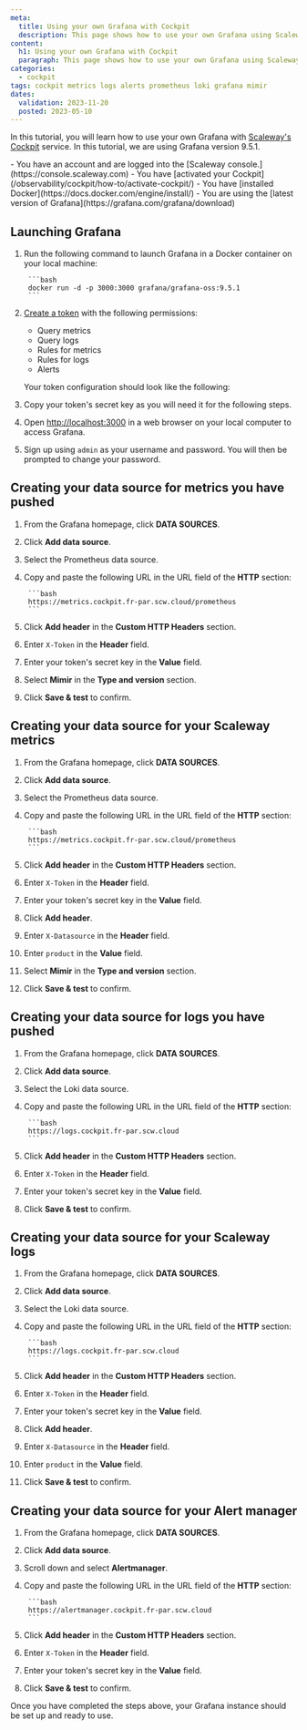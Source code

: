 ```yaml
---
meta:
  title: Using your own Grafana with Cockpit
  description: This page shows how to use your own Grafana using Scaleway Cockpit.
content:
  h1: Using your own Grafana with Cockpit
  paragraph: This page shows how to use your own Grafana using Scaleway Cockpit.
categories:
  - cockpit
tags: cockpit metrics logs alerts prometheus loki grafana mimir
dates:
  validation: 2023-11-20
  posted: 2023-05-10
---
```


In this tutorial, you will learn how to use your own Grafana with [Scaleway's Cockpit](/observability/cockpit/quickstart/) service. In this tutorial, we are using Grafana version 9.5.1.

<Macro id="iam-requirements" />

<Message type="requirement">
  - You have an account and are logged into the [Scaleway console.](https://console.scaleway.com)
  - You have [activated your Cockpit](/observability/cockpit/how-to/activate-cockpit/)
  - You have [installed Docker](https://docs.docker.com/engine/install/)
  - You are using the [latest version of Grafana](https://grafana.com/grafana/download)
</Message>

## Launching Grafana

1. Run the following command to launch Grafana in a Docker container on your local machine:

        ```bash
        docker run -d -p 3000:3000 grafana/grafana-oss:9.5.1
        ```
2. [Create a token](/observability/cockpit/how-to/create-token/) with the following permissions:
    - Query metrics
    - Query logs
    - Rules for metrics
    - Rules for logs
    - Alerts
    
    Your token configuration should look like the following:
    <Lightbox src="scaleway_cockpit_token_tuto.webp" alt="" />
3. Copy your token's secret key as you will need it for the following steps.
4. Open [http://localhost:3000](http://localhost:3000) in a web browser on your local computer to access Grafana.
5. Sign up using `admin` as your username and password. You will then be prompted to change your password.

## Creating your data source for metrics you have pushed

1. From the Grafana homepage, click **DATA SOURCES**.
     <Lightbox src="scaleway_cockpit_tuto_data_source.webp" alt="" />
2. Click **Add data source**.
3. Select the Prometheus data source.
4. Copy and paste the following URL in the URL field of the **HTTP** section:

        ```bash
        https://metrics.cockpit.fr-par.scw.cloud/prometheus
        ```
    <Lightbox src="scaleway_cockpit_tuto_url.webp" alt="" />
5. Click **Add header** in the **Custom HTTP Headers** section.
6. Enter `X-Token` in the **Header** field.
7. Enter your token's secret key in the **Value** field.
8. Select **Mimir** in the **Type and version** section.
9. Click **Save & test** to confirm.

## Creating your data source for your Scaleway metrics

1. From the Grafana homepage, click **DATA SOURCES**.
     <Lightbox src="scaleway_cockpit_tuto_data_source.webp" alt="" />
2. Click **Add data source**.
3. Select the Prometheus data source.
4. Copy and paste the following URL in the URL field of the **HTTP** section:

        ```bash
        https://metrics.cockpit.fr-par.scw.cloud/prometheus
        ```
    <Lightbox src="scaleway_cockpit_tuto_url.webp" alt="" />
5. Click **Add header** in the **Custom HTTP Headers** section.
6. Enter `X-Token` in the **Header** field.
7. Enter your token's secret key in the **Value** field.
8. Click **Add header**.
9. Enter `X-Datasource` in the **Header** field.
10. Enter `product` in the **Value** field.
11. Select **Mimir** in the **Type and version** section.
12. Click **Save & test** to confirm.

## Creating your data source for logs you have pushed

1. From the Grafana homepage, click **DATA SOURCES**.
     <Lightbox src="scaleway_cockpit_tuto_data_source.webp" alt="" />
2. Click **Add data source**.
3. Select the Loki data source.
4. Copy and paste the following URL in the URL field of the **HTTP** section:

        ```bash
        https://logs.cockpit.fr-par.scw.cloud
        ```
5. Click **Add header** in the **Custom HTTP Headers** section.
6. Enter `X-Token` in the **Header** field.
7. Enter your token's secret key in the **Value** field.
8. Click **Save & test** to confirm.

## Creating your data source for your Scaleway logs

1. From the Grafana homepage, click **DATA SOURCES**.
     <Lightbox src="scaleway_cockpit_tuto_data_source.webp" alt="" />
2. Click **Add data source**.
3. Select the Loki data source.
4. Copy and paste the following URL in the URL field of the **HTTP** section:

        ```bash
        https://logs.cockpit.fr-par.scw.cloud
        ```
5. Click **Add header** in the **Custom HTTP Headers** section.
6. Enter `X-Token` in the **Header** field.
7. Enter your token's secret key in the **Value** field.
8. Click **Add header**.
9. Enter `X-Datasource` in the **Header** field.
10. Enter `product` in the **Value** field.
11. Click **Save & test** to confirm.

## Creating your data source for your Alert manager

1. From the Grafana homepage, click **DATA SOURCES**.
     <Lightbox src="scaleway_cockpit_tuto_data_source.webp" alt="" />
2. Click **Add data source**.
3. Scroll down and select **Alertmanager**.
4. Copy and paste the following URL in the URL field of the **HTTP** section:

        ```bash
        https://alertmanager.cockpit.fr-par.scw.cloud
        ```
5. Click **Add header** in the **Custom HTTP Headers** section.
6. Enter `X-Token` in the **Header** field.
7. Enter your token's secret key in the **Value** field.
8. Click **Save & test** to confirm.


Once you have completed the steps above, your Grafana instance should be set up and ready to use.